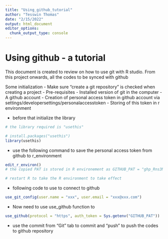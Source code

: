 ```yaml
---
title: "Using_github_tutorial"
author: "Tesswin Thomas"
date: "2/15/2022"
output: html_document
editor_options: 
  chunk_output_type: console
---
```



# Using github - a tutorial 

This document is created to review on how to use git with R studio. 
From this project onwards, all the codes to be synced with github

Some initialization 
- Make sure "create a git repository" is checked when creating a project 
- Pre-requisites 
- Installed version of git in the computer 
- A github account 
- Creation of personal access token in github account via settings/developersettings/personalaccesstoken 
- Storing of this token in r environment 

- before that initialize the library 

```r
# the library required is "usethis" 

# install.packages("usethis") 
library(usethis)
```

- use the following command to save the personal access token from github to r_environment 

```r
edit_r_environ()
# the copied PAT is stored in R environement as GITHUB_PAT = "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"

# restart R to take the R environment to take effect 
```

- following code to use to connect to github 

```r
use_git_config(user.name = "xxx", user.email = "xxx@xxx.com")
```

- Now need to use use_github function to 

```r
use_github(protocol = "https", auth_token = Sys.getenv("GITHUB_PAT"))
```

- use the commit from "Git" tab to commit and "push" to push the codes to github repository 

